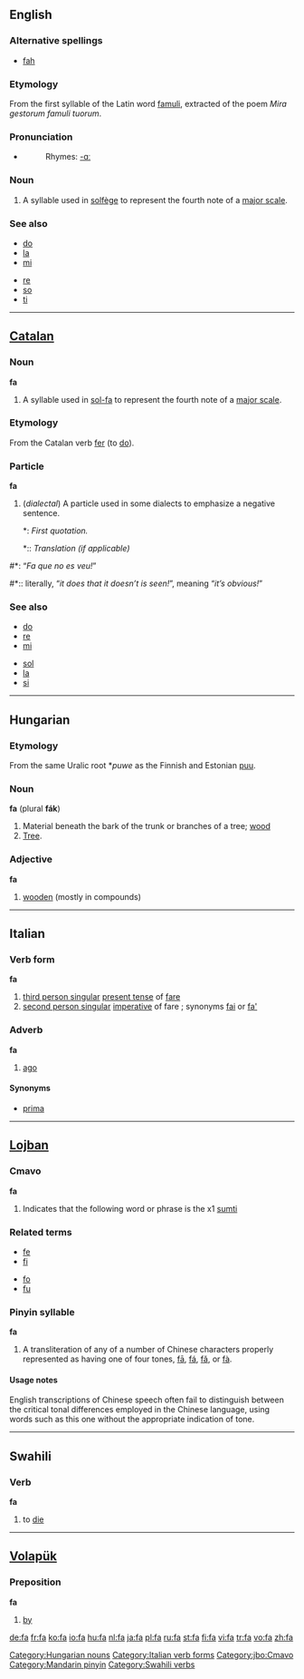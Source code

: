 {{see|FA|fā|fá|fǎ|fà|fä|få}}
==English==

===Alternative spellings===
*[[fah]]

===Etymology===
From the first syllable of the Latin word [[famuli]], extracted of the poem ''Mira gestorum famuli tuorum''.

===Pronunciation===
*{{IPA|/fɑ/}}
*:Rhymes: [[Rhymes:English:-ɑː|-ɑː]]

===Noun===
{{en-noun|-}}

# {{music}} A syllable used in [[solfège]] to represent the fourth note of a [[major scale]].

===See also===
{{top}}
*[[do]]
*[[la]]
*[[mi]]
{{mid}}
*[[re]]
*[[so]]
*[[ti]]
{{bottom}}

----

==[[Catalan]]==

===Noun===
'''fa'''

# {{music}} A syllable used in [[sol-fa]] to represent the fourth note of a [[major scale]].

===Etymology===
From the Catalan verb [[fer]] (to [[do]]).

===Particle===
'''fa'''

# (''dialectal'') A particle used in some dialects to emphasize a negative sentence.
#*: ''First quotation.''
#*:: ''Translation (if applicable)''

#*: “''Fa que no es veu!''”
#*:: literally, “''it does that it doesn’t is seen!''”, meaning “''it’s obvious!''”

===See also===
{{top}}
*[[do]]
*[[re]]
*[[mi]]
{{mid}}
*[[sol]]
*[[la]]
*[[si]]
{{bottom}}

----

==Hungarian==

===Etymology===
From the same Uralic root *''puwe'' as the Finnish and Estonian [[puu]].

===Noun===
'''fa''' (plural '''fák''')

# Material beneath the bark of the trunk or branches of a tree; [[wood]]
# [[tree|Tree]].

===Adjective===
'''fa'''

# [[wooden]] (mostly in compounds)

[[Category:Hungarian nouns]]

----

==Italian==

===Verb form===
'''fa'''

# [[third person singular]] [[present tense]] of [[fare#Italian|fare]]
# [[second person singular]] [[imperative]] of fare ; synonyms [[fai]] or [[fa']]

===Adverb===
'''fa'''

# [[ago]]

====Synonyms====
*[[prima]]

[[Category:Italian verb forms]]

----

==[[Lojban]]==

===Cmavo===
'''fa'''

# Indicates that the following word or phrase is the x1 [[sumti]]

===Related terms===
{{top}}
*[[fe]]
*[[fi]]
{{mid}}
*[[fo]]
*[[fu]]
{{bottom}}

===Pinyin syllable===
'''fa'''

# A transliteration of any of a number of Chinese characters properly represented as having one of four tones, [[fā]], [[fá]], [[fǎ]], or [[fà]].

====Usage notes====
English transcriptions of Chinese speech often fail to distinguish between the critical tonal differences employed in the Chinese language, using words such as this one without the appropriate indication of tone.

[[Category:jbo:Cmavo]]
[[Category:Mandarin pinyin]]

----

==Swahili==

===Verb===
'''fa'''

# to [[die]]

[[Category:Swahili verbs]]

----

==[[Volapük]]==

===Preposition===
'''fa'''

# [[by]] {{italbrac|indicating an agent}}

[[de:fa]]
[[fr:fa]]
[[ko:fa]]
[[io:fa]]
[[hu:fa]]
[[nl:fa]]
[[ja:fa]]
[[pl:fa]]
[[ru:fa]]
[[st:fa]]
[[fi:fa]]
[[vi:fa]]
[[tr:fa]]
[[vo:fa]]
[[zh:fa]]